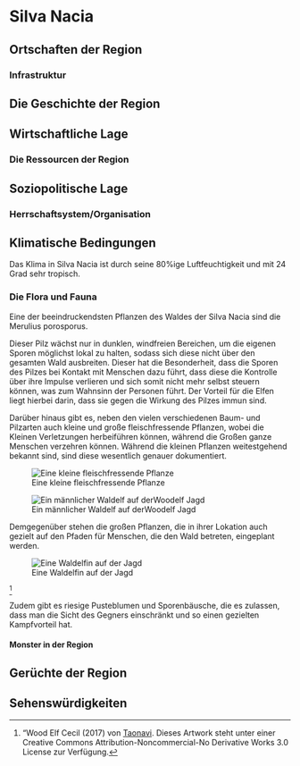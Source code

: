 # Silva Nacia {#RegionSilvaNacia}


## Ortschaften der Region 

### Infrastruktur

## Die Geschichte der Region

## Wirtschaftliche Lage

### Die Ressourcen der Region

## Soziopolitische Lage 

### Herrschaftsystem/Organisation

## Klimatische Bedingungen

Das Klima in Silva Nacia ist durch seine 80%ige Luftfeuchtigkeit und mit 24 Grad sehr tropisch. 

### Die Flora und Fauna {#SilvaNaciaWald}

Eine der beeindruckendsten Pflanzen des Waldes der Silva Nacia sind die Merulius porosporus.


Dieser Pilz wächst nur in dunklen, windfreien Bereichen, um die eigenen Sporen möglichst lokal zu halten, sodass sich diese nicht über den gesamten Wald ausbreiten. Dieser hat die Besonderheit, dass die Sporen des Pilzes bei Kontakt mit Menschen dazu führt, dass diese die Kontrolle über ihre Impulse verlieren und sich somit nicht mehr selbst steuern können, was zum Wahnsinn der Personen führt. Der Vorteil für die Elfen liegt hierbei darin, dass sie gegen die Wirkung des Pilzes immun sind.


Darüber hinaus gibt es, neben den vielen verschiedenen Baum- und Pilzarten auch kleine und große fleischfressende Pflanzen, wobei die Kleinen Verletzungen herbeiführen können, während die Großen ganze Menschen verzehren können. Während die kleinen Pflanzen weitestgehend bekannt sind, sind diese wesentlich genauer dokumentiert. 

![Eine kleine fleischfressende Pflanze](Pictures\\Flavor\\Platzhalter\\WaldelfenFleischfressendePflanzen.jpg)

![Ein männlicher Waldelf auf derWoodelf Jagd](Pictures\\Flavor\\Platzhalter\\FleischpflanzeKlein.jpg)

Demgegenüber stehen die großen Pflanzen, die in ihrer Lokation auch gezielt auf den Pfaden für Menschen, die den Wald betreten, eingeplant werden.

![Eine Waldelfin auf der Jagd](Pictures\\Flavor\\Elfen\\by_taonavi_WoodElfCecil.jpg) 

[^TaonaviWoodElfCecil]


Zudem gibt es riesige Pusteblumen und Sporenbäusche, die es zulassen, dass man die Sicht des Gegners einschränkt und so einen gezielten Kampfvorteil hat. 


#### Monster in der Region

## Gerüchte der Region

## Sehenswürdigkeiten



[^TaonaviWoodElfCecil]: "Wood Elf Cecil (2017) von [Taonavi](https://www.deviantart.com/taonavi/art/Wood-Elf-Ecil-2017-717009982). Dieses Artwork steht unter einer Creative Commons Attribution-Noncommercial-No Derivative Works 3.0 License zur Verfügung.

